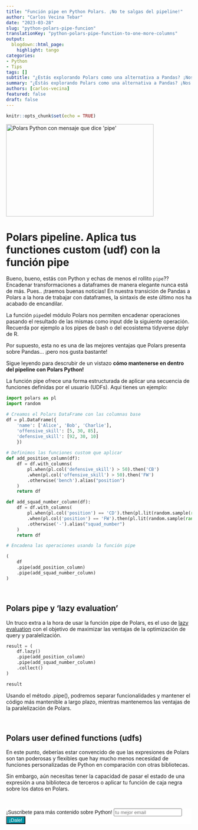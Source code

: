 ```yaml
---
title: "Función pipe en Python Polars. ¡No te salgas del pipeline!"
author: "Carlos Vecina Tebar"
date: "2023-03-28"
slug: "python-polars-pipe-funcion"
translationKey: "python-polars-pipe-function-to-one-more-columns"
output:
  blogdown::html_page:
    highlight: tango
categories:
- Python
- Tips
tags: []
subtitle: "¿Estás explorando Polars como una alternativa a Pandas? ¡Nos encanta por la sensación de pipe flow! Aprende en 3 líneas cómo y cuándo usarlo."
summary: "¿Estás explorando Polars como una alternativa a Pandas? ¡Nos encanta por la sensación de pipe flow! Aprende en 3 líneas cómo y cuándo usarlo."
authors: [carlos-vecina]
featured: false
draft: false
---
```


```r
knitr::opts_chunk$set(echo = TRUE)
```

<img src="./featured.png" height="250px" width="400px" alt="Polars Python con mensaje que dice 'pipe'"/>

# Polars pipeline. Aplica tus functiones custom (udf) con la función pipe

Bueno, bueno, estás con Python y echas de menos el rollito `pipe`?? Encadenar transformaciones a dataframes de manera elegante nunca está de más. Pues.. ¡traemos buenas noticias! En nuestra transición de Pandas a Polars a la hora de trabajar con dataframes, la sintaxis de este último nos ha acabado de encandilar. 

La función `pipe`del módulo Polars nos permiten encadenar operaciones pasando el resultado de las mismas como input dde la siguiente operación. Recuerda por ejemplo a los pipes de bash o del ecosistema tidyverse dplyr de R.

Por supuesto, esta no es una de las mejores ventajas que Polars presenta sobre Pandas... ¡pero nos gusta bastante!


Sigue leyendo para descrubir de un vistazo **cómo mantenerse en dentro del pipeline con Polars Python!**

La función pipe ofrece una forma estructurada de aplicar una secuencia de funciones definidas por el usuario (UDFs). Aquí tienes un ejemplo:

```python
import polars as pl
import random 

# Creamos el Polars DataFrame con las columnas base
df = pl.DataFrame({
    'name': ['Alice', 'Bob', 'Charlie'], 
    'offensive_skill': [5, 30, 85], 
    'defensive_skill': [92, 30, 10]
    })
    
# Definimos las funciones custom que aplicar
def add_position_column(df):
    df = df.with_columns( 
        pl.when(pl.col('defensive_skill') > 50).then('CB')
        .when(pl.col('offensive_skill') > 50).then('FW')
        .otherwise('bench').alias("position")
    )
    return df

def add_squad_number_column(df):
    df = df.with_columns( 
        pl.when(pl.col('position') == 'CD').then(pl.lit(random.sample(range(2, 6), 1)[0], dtype=pl.Int8))
        .when(pl.col('position') == 'FW').then(pl.lit(random.sample(range(7, 19), 1)[0], dtype=pl.Int8))
        .otherwise('-').alias("squad_number")
    )
    return df

# Encadena las operaciones usando la función pipe

(
    df
    .pipe(add_position_column)
    .pipe(add_squad_number_column)
)


```

<br>

## **Polars pipe y 'lazy evaluation'**

Un truco extra a la hora de usar la función pipe de Polars, es el uso de [lazy evaluation](https://pola-rs.github.io/polars/py-polars/html/reference/dataframe/api/polars.DataFrame.pipe.html#:~:text=to%20the%20UDF.-,Notes,-It%20is%20recommended) con el objetivo de maximizar las ventajas de la optimización de query y paralelización.


```python
result = (
    df.lazy()
    .pipe(add_position_column)
    .pipe(add_squad_number_column)
    .collect()
)

result
```

Usando el método .pipe(), podremos separar funcionalidades y mantener el código más mantenible a largo plazo, mientras mantenemos las ventajas de la paralelización de Polars.

<br>


## **Polars user defined functions (udfs)**

En este punto, deberías estar convencido de que las expresiones de Polars son tan poderosas y flexibles que hay mucho menos necesidad de funciones personalizadas de Python en comparación con otras bibliotecas.

Sin embargo, aún necesitas tener la capacidad de pasar el estado de una expresión a una biblioteca de terceros o aplicar tu función de caja negra sobre los datos en Polars.


<br>

```{=html}
<!-- Begin Mailchimp Signup Form -->
<link href="//cdn-images.mailchimp.com/embedcode/horizontal-slim-10_7.css" rel="stylesheet" type="text/css">
<link rel="stylesheet" type="text/css" href="https://csshake.surge.sh/csshake.min.css">
<style type="text/css">
	#mc_embed_signup{background:#fff; clear:left; font:14px Helvetica,Arial,sans-serif; width:100%;}
	 #mc_embed_signup .button {
  background-color: #0294A5; /* Green */
  color: white;
  transition-duration: 0.4s;
}
#mc_embed_signup .button:hover {
  background-color: #379392 !important; 
}

</style>
<div id="mc_embed_signup">
<form action="https://typethepipe.us4.list-manage.com/subscribe/post?u=91551f7ed29389a0de4f47665&amp;id=d95c503a48" method="post" id="mc-embedded-subscribe-form" name="mc-embedded-subscribe-form" class="validate" target="_blank" novalidate>
 <div id="mc_embed_signup_scroll">
	<label for="mce-EMAIL"> ¡Suscribete para más contenido sobre Python! </label>
	<input type="email" value="" name="EMAIL" class="email" id="mce-EMAIL" placeholder="tu mejor email" required><input type="hidden" name="tags" value="7614568"></div>
    <!-- real people should not fill this in and expect good things - do not remove this or risk form bot signups-->
    <div style="position: absolute; left: -5000px;" aria-hidden="true"><input type="text" name="b_91551f7ed29389a0de4f47665_d95c503a48" tabindex="-1" value=""></div>
    <div class="clear"><input type="submit" value="¡Dale!" name="subscribe" id="mc-embedded-subscribe" class="button"></div>
    </div>
</form>
</div>

<!--End mc_embed_signup-->
```

<style>
.hljs-keyword,.hljs-selector-tag,.hljs-subst{color:#2e8516;font-weight:bold}.hljs-comment, .hljs-quote {
    color: #0e847b;
    font-style: italic;
}.hljs-number, .hljs-literal, .hljs-variable, .hljs-template-variable, .hljs-tag .hljs-attr {
    color: #008021;
}
</style>


